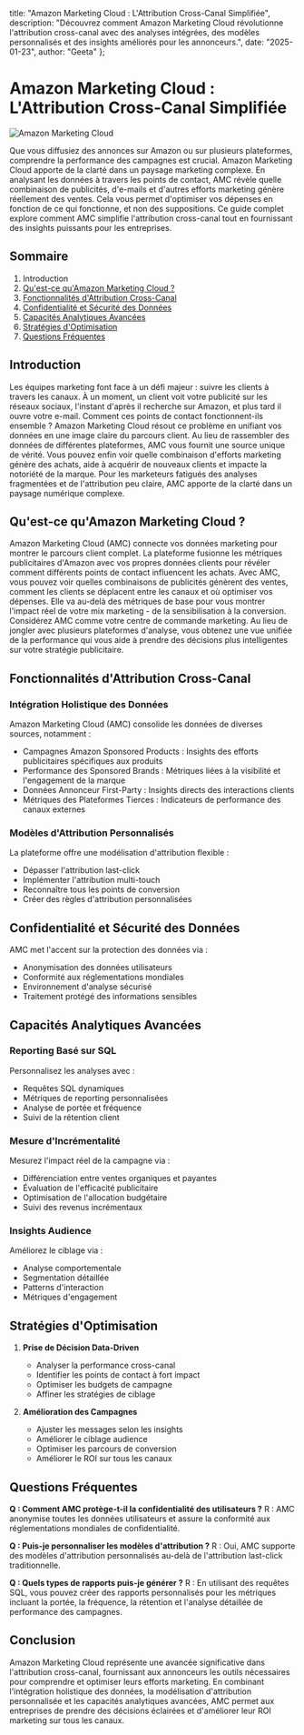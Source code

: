   title: "Amazon Marketing Cloud : L'Attribution Cross-Canal Simplifiée",
  description: "Découvrez comment Amazon Marketing Cloud révolutionne l'attribution cross-canal avec des analyses intégrées, des modèles personnalisés et des insights améliorés pour les annonceurs.",
  date: "2025-01-23",
  author: "Geeta"
};

# Amazon Marketing Cloud : L'Attribution Cross-Canal Simplifiée

![Amazon Marketing Cloud](/images/blog/amazon-marketing-cloud.jpeg)

Que vous diffusiez des annonces sur Amazon ou sur plusieurs plateformes, comprendre la performance des campagnes est crucial. Amazon Marketing Cloud apporte de la clarté dans un paysage marketing complexe. En analysant les données à travers les points de contact, AMC révèle quelle combinaison de publicités, d'e-mails et d'autres efforts marketing génère réellement des ventes. Cela vous permet d'optimiser vos dépenses en fonction de ce qui fonctionne, et non des suppositions. Ce guide complet explore comment AMC simplifie l'attribution cross-canal tout en fournissant des insights puissants pour les entreprises.

## Sommaire

1. Introduction
2. [Qu'est-ce qu'Amazon Marketing Cloud ?](#quest-ce-quamazon-marketing-cloud)
3. [Fonctionnalités d'Attribution Cross-Canal](#fonctionnalités-dattribution-cross-canal)
4. [Confidentialité et Sécurité des Données](#confidentialité-et-sécurité-des-données)
5. [Capacités Analytiques Avancées](#capacités-analytiques-avancées)
6. [Stratégies d'Optimisation](#stratégies-doptimisation)
7. [Questions Fréquentes](#questions-fréquentes)

## Introduction

Les équipes marketing font face à un défi majeur : suivre les clients à travers les canaux. À un moment, un client voit votre publicité sur les réseaux sociaux, l'instant d'après il recherche sur Amazon, et plus tard il ouvre votre e-mail. Comment ces points de contact fonctionnent-ils ensemble ? Amazon Marketing Cloud résout ce problème en unifiant vos données en une image claire du parcours client.
Au lieu de rassembler des données de différentes plateformes, AMC vous fournit une source unique de vérité. Vous pouvez enfin voir quelle combinaison d'efforts marketing génère des achats, aide à acquérir de nouveaux clients et impacte la notoriété de la marque. Pour les marketeurs fatigués des analyses fragmentées et de l'attribution peu claire, AMC apporte de la clarté dans un paysage numérique complexe.

## Qu'est-ce qu'Amazon Marketing Cloud ?

Amazon Marketing Cloud (AMC) connecte vos données marketing pour montrer le parcours client complet. La plateforme fusionne les métriques publicitaires d'Amazon avec vos propres données clients pour révéler comment différents points de contact influencent les achats.
Avec AMC, vous pouvez voir quelles combinaisons de publicités génèrent des ventes, comment les clients se déplacent entre les canaux et où optimiser vos dépenses. Elle va au-delà des métriques de base pour vous montrer l'impact réel de votre mix marketing - de la sensibilisation à la conversion.
Considérez AMC comme votre centre de commande marketing. Au lieu de jongler avec plusieurs plateformes d'analyse, vous obtenez une vue unifiée de la performance qui vous aide à prendre des décisions plus intelligentes sur votre stratégie publicitaire.

## Fonctionnalités d'Attribution Cross-Canal

### Intégration Holistique des Données
Amazon Marketing Cloud (AMC) consolide les données de diverses sources, notamment :
   - Campagnes Amazon Sponsored Products : Insights des efforts publicitaires spécifiques aux produits
   - Performance des Sponsored Brands : Métriques liées à la visibilité et l'engagement de la marque
   - Données Annonceur First-Party : Insights directs des interactions clients
   - Métriques des Plateformes Tierces : Indicateurs de performance des canaux externes

### Modèles d'Attribution Personnalisés
La plateforme offre une modélisation d'attribution flexible :
- Dépasser l'attribution last-click
- Implémenter l'attribution multi-touch
- Reconnaître tous les points de conversion
- Créer des règles d'attribution personnalisées

## Confidentialité et Sécurité des Données

AMC met l'accent sur la protection des données via :
   - Anonymisation des données utilisateurs
   - Conformité aux réglementations mondiales
   - Environnement d'analyse sécurisé
   - Traitement protégé des informations sensibles

## Capacités Analytiques Avancées

### Reporting Basé sur SQL
Personnalisez les analyses avec :
   - Requêtes SQL dynamiques
   - Métriques de reporting personnalisées
   - Analyse de portée et fréquence
   - Suivi de la rétention client

### Mesure d'Incrémentalité
Mesurez l'impact réel de la campagne via :
   - Différenciation entre ventes organiques et payantes
   - Évaluation de l'efficacité publicitaire
   - Optimisation de l'allocation budgétaire
   - Suivi des revenus incrémentaux

### Insights Audience
Améliorez le ciblage via :
   - Analyse comportementale
   - Segmentation détaillée
   - Patterns d'interaction
   - Métriques d'engagement

## Stratégies d'Optimisation

1. **Prise de Décision Data-Driven**
   - Analyser la performance cross-canal
   - Identifier les points de contact à fort impact
   - Optimiser les budgets de campagne
   - Affiner les stratégies de ciblage

2. **Amélioration des Campagnes**
   - Ajuster les messages selon les insights
   - Améliorer le ciblage audience
   - Optimiser les parcours de conversion
   - Améliorer le ROI sur tous les canaux

## Questions Fréquentes

**Q : Comment AMC protège-t-il la confidentialité des utilisateurs ?**
R : AMC anonymise toutes les données utilisateurs et assure la conformité aux réglementations mondiales de confidentialité.

**Q : Puis-je personnaliser les modèles d'attribution ?**
R : Oui, AMC supporte des modèles d'attribution personnalisés au-delà de l'attribution last-click traditionnelle.

**Q : Quels types de rapports puis-je générer ?**
R : En utilisant des requêtes SQL, vous pouvez créer des rapports personnalisés pour les métriques incluant la portée, la fréquence, la rétention et l'analyse détaillée de performance des campagnes.

## Conclusion

Amazon Marketing Cloud représente une avancée significative dans l'attribution cross-canal, fournissant aux annonceurs les outils nécessaires pour comprendre et optimiser leurs efforts marketing. En combinant l'intégration holistique des données, la modélisation d'attribution personnalisée et les capacités analytiques avancées, AMC permet aux entreprises de prendre des décisions éclairées et d'améliorer leur ROI marketing sur tous les canaux.